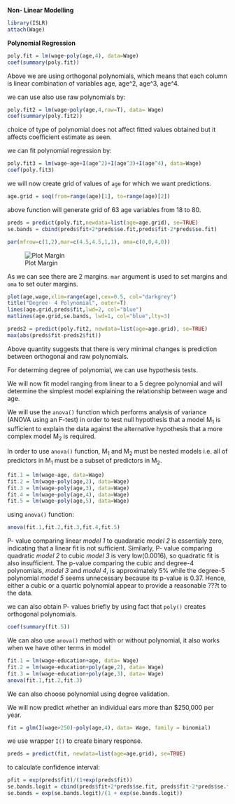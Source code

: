 **Non- Linear Modelling**

```{r}
library(ISLR)
attach(Wage)
```

**Polynomial Regression**
```{r}
poly.fit = lm(wage~poly(age,4), data=Wage)
coef(summary(poly.fit))
```
Above we are using orthogonal polynomials, which means that each column is linear combination of variables age, age^2, age^3, age^4.

we can use also use raw polynomials by:
```{r}
poly.fit2 = lm(wage~poly(age,4,raw=T), data= Wage)
coef(summary(poly.fit2))
```
choice of type of polynomial does not affect fitted values obtained but it affects coefficient estimate as seen.

we can fit polynomial regression by:

```{r}
poly.fit3 = lm(wage~age+I(age^2)+I(age^3)+I(age^4), data=Wage)
coef(poly.fit3)
```

we will now create grid of values of `age` for which we want predictions.

```{r}
age.grid = seq(from=range(age)[1], to=range(age)[2])
```
above function will generate grid of 63 age variables from 18 to 80.

```{r}
preds = predict(poly.fit,newdata=list(age=age.grid), se=TRUE)
se.bands = cbind(preds$fit+2*preds$se.fit,preds$fit-2*preds$se.fit)

```

```{r}

par(mfrow=c(1,2),mar=c(4.5,4.5,1,1), oma=c(0,0,4,0))
```
![Plot Margin](https://www.r-graph-gallery.com/74-margin-and-oma-cheatsheet_files/figure-html/thecode-1.png)


As we can see there are 2 margins. `mar` argument is used to set margins and `oma` to set outer margins.


```{r}
plot(age,wage,xlim=range(age),cex=0.5, col="darkgrey")
title("Degree- 4 Polynomial", outer=T)
lines(age.grid,preds$fit,lwd=2, col="blue")
matlines(age.grid,se.bands, lwd=1, col="blue",lty=3)
```

```{r}

preds2 = predict(poly.fit2, newdata=list(age=age.grid), se=TRUE)
max(abs(preds$fit-preds2$fit))

```
Above quantity suggests that there is very minimal changes is prediction between orthogonal and raw polynomials.


For determing degree of polynomial, we can use hypothesis tests.

We will now fit model ranging from linear to a 5 degree polynomial and will determine the simplest model explaining the relationship between wage and age. 

We will use the `anova()` function which performs analysis of variance (ANOVA using an F-test) in order to test null hypothesis that a model M~1~ is sufficient to explain the data against the alternative hypothesis that a more complex model M~2~ is required.

In order to use `anova()` function, M~1~ and M~2~ must be nested models i.e. all of predictors in M~1~ must be a subset of predictors in M~2~.

```{r}
fit.1 = lm(wage~age, data=Wage)
fit.2 = lm(wage~poly(age,2), data=Wage)
fit.3 = lm(wage~poly(age,3), data=Wage)
fit.4 = lm(wage~poly(age,4), data=Wage)
fit.5 = lm(wage~poly(age,5), data=Wage)
```

using `anova()` function:

```{r}
anova(fit.1,fit.2,fit.3,fit.4,fit.5)
```
P- value comparing linear *model 1* to quadaratic *model 2* is essentialy zero, indicating that a linear fit is not sufficient.
Similarly, P- value comparing quadratic *model 2* to cubic *model 3* is very low(0.0016), so quadratic fit is also insufficient.
The p-value comparing the cubic and degree-4 polynomials, *model 3* and *model 4*, is approximately 5% while the degree-5 polynomial *model 5* seems unnecessary because its p-value is 0.37. Hence, either a cubic or a quartic polynomial appear to provide a reasonable ???t to the data.

we can also obtain P- values briefly by using fact that `poly()` creates orthogonal polynomials.

```{r}
coef(summary(fit.5))
```

We can also use `anova()` method with or without polynomial, it also works when we have other terms in model

```{r}
fit.1 = lm(wage~education+age, data= Wage)
fit.2 = lm(wage~education+poly(age,2), data= Wage)
fit.3 = lm(wage~education+poly(age,3), data= Wage)
anova(fit.1,fit.2,fit.3)
```

We can also choose polynomial using degree validation.

We will now predict whether an individual ears more than $250,000 per year.
```{r}
fit = glm(I(wage>250)~poly(age,4), data= Wage, family = binomial)
```
we use wrapper `I()` to create binary response. 

```{r}
preds = predict(fit, newdata=list(age=age.grid), se=TRUE)
```

to calculate confidence interval:

```{r}
pfit = exp(preds$fit)/(1+exp(preds$fit))
se.bands.logit = cbind(preds$fit+2*preds$se.fit, preds$fit-2*preds$se.fit)
se.bands = exp(se.bands.logit)/(1 + exp(se.bands.logit))
```


